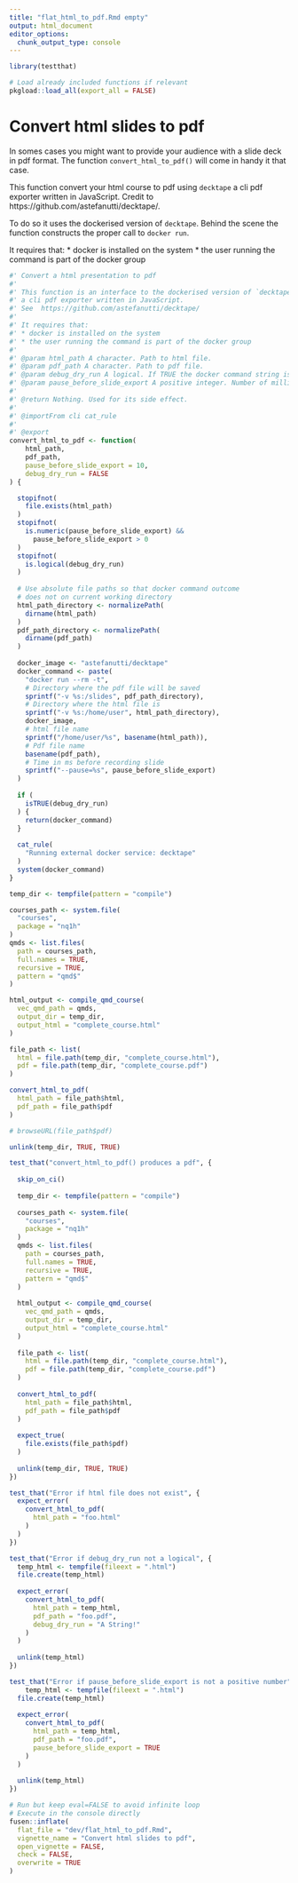 ```yaml
---
title: "flat_html_to_pdf.Rmd empty"
output: html_document
editor_options: 
  chunk_output_type: console
---
```


```r
library(testthat)
```

```r
# Load already included functions if relevant
pkgload::load_all(export_all = FALSE)
```

# Convert html slides to pdf

In somes cases you might want to provide your audience with a slide deck in 
pdf format. The function `convert_html_to_pdf()` will come in handy it that case.

This function convert your html course to pdf using `decktape` a cli pdf exporter written in JavaScript. Credit to  https://github.com/astefanutti/decktape/.

To do so it uses the dockerised version of `decktape`. Behind the scene the 
function constructs the proper call to `docker run`.

It requires that:
* docker is installed on the system
* the user running the command is part of the docker group

```r
#' Convert a html presentation to pdf
#' 
#' This function is an interface to the dockerised version of `decktape`
#' a cli pdf exporter written in JavaScript. 
#' See  https://github.com/astefanutti/decktape/
#' 
#' It requires that:
#' * docker is installed on the system
#' * the user running the command is part of the docker group
#' 
#' @param html_path A character. Path to html file.
#' @param pdf_path A character. Path to pdf file.
#' @param debug_dry_run A logical. If TRUE the docker command string is returned without running it.
#' @param pause_before_slide_export A positive integer. Number of milliseconds to wait before to export each slide.
#'
#' @return Nothing. Used for its side effect.
#' 
#' @importFrom cli cat_rule
#' 
#' @export
convert_html_to_pdf <- function(
    html_path,
    pdf_path,
    pause_before_slide_export = 10,
    debug_dry_run = FALSE
) {

  stopifnot(
    file.exists(html_path)
  )  
  stopifnot(
    is.numeric(pause_before_slide_export) &&
      pause_before_slide_export > 0 
  )
  stopifnot(
    is.logical(debug_dry_run)
  )
  
  # Use absolute file paths so that docker command outcome
  # does not on current working directory
  html_path_directory <- normalizePath(
    dirname(html_path)
  )
  pdf_path_directory <- normalizePath(
    dirname(pdf_path)
  )
  
  docker_image <- "astefanutti/decktape"
  docker_command <- paste(
    "docker run --rm -t",
    # Directory where the pdf file will be saved
    sprintf("-v %s:/slides", pdf_path_directory),
    # Directory where the html file is
    sprintf("-v %s:/home/user", html_path_directory),
    docker_image,
    # html file name
    sprintf("/home/user/%s", basename(html_path)),
    # Pdf file name
    basename(pdf_path),
    # Time in ms before recording slide
    sprintf("--pause=%s", pause_before_slide_export)
  )
  
  if (
    isTRUE(debug_dry_run)
  ) {
    return(docker_command)
  }
  
  cat_rule(
    "Running external docker service: decktape"
  )
  system(docker_command)
}
```

```r
temp_dir <- tempfile(pattern = "compile")

courses_path <- system.file(
  "courses",
  package = "nq1h"
)
qmds <- list.files(
  path = courses_path,
  full.names = TRUE,
  recursive = TRUE,
  pattern = "qmd$"
)

html_output <- compile_qmd_course(
  vec_qmd_path = qmds,
  output_dir = temp_dir,
  output_html = "complete_course.html"
)

file_path <- list(
  html = file.path(temp_dir, "complete_course.html"),
  pdf = file.path(temp_dir, "complete_course.pdf")
)

convert_html_to_pdf(
  html_path = file_path$html,
  pdf_path = file_path$pdf
)

# browseURL(file_path$pdf)

unlink(temp_dir, TRUE, TRUE)
```

```r
test_that("convert_html_to_pdf() produces a pdf", {
  
  skip_on_ci()
  
  temp_dir <- tempfile(pattern = "compile")
  
  courses_path <- system.file(
    "courses",
    package = "nq1h"
  )
  qmds <- list.files(
    path = courses_path,
    full.names = TRUE,
    recursive = TRUE,
    pattern = "qmd$"
  )
  
  html_output <- compile_qmd_course(
    vec_qmd_path = qmds,
    output_dir = temp_dir,
    output_html = "complete_course.html"
  )
  
  file_path <- list(
    html = file.path(temp_dir, "complete_course.html"),
    pdf = file.path(temp_dir, "complete_course.pdf")
  )
  
  convert_html_to_pdf(
    html_path = file_path$html,
    pdf_path = file_path$pdf
  )
  
  expect_true(
    file.exists(file_path$pdf)
  )
  
  unlink(temp_dir, TRUE, TRUE)
})

test_that("Error if html file does not exist", {
  expect_error(
    convert_html_to_pdf(
      html_path = "foo.html"
    )
  )
})

test_that("Error if debug_dry_run not a logical", {
  temp_html <- tempfile(fileext = ".html")
  file.create(temp_html)
  
  expect_error(
    convert_html_to_pdf(
      html_path = temp_html,
      pdf_path = "foo.pdf",
      debug_dry_run = "A String!"
    )
  )
  
  unlink(temp_html)
})

test_that("Error if pause_before_slide_export is not a positive number", {
    temp_html <- tempfile(fileext = ".html")
  file.create(temp_html)
  
  expect_error(
    convert_html_to_pdf(
      html_path = temp_html,
      pdf_path = "foo.pdf",
      pause_before_slide_export = TRUE
    )
  )
  
  unlink(temp_html)
})
```


```r
# Run but keep eval=FALSE to avoid infinite loop
# Execute in the console directly
fusen::inflate(
  flat_file = "dev/flat_html_to_pdf.Rmd", 
  vignette_name = "Convert html slides to pdf",
  open_vignette = FALSE,
  check = FALSE,
  overwrite = TRUE
)
```

